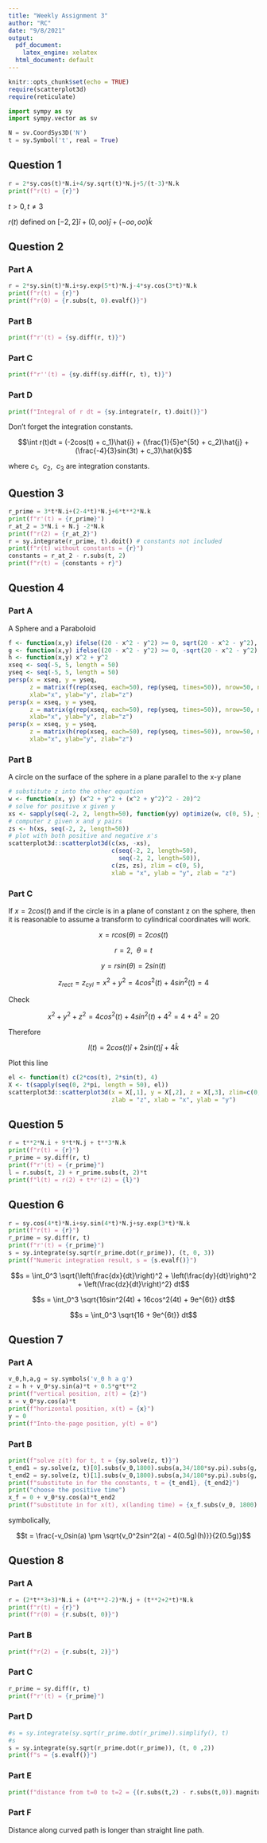 ```yaml
---
title: "Weekly Assignment 3"
author: "RC"
date: "9/8/2021"
output: 
  pdf_document: 
    latex_engine: xelatex
  html_document: default
---
```


```r
knitr::opts_chunk$set(echo = TRUE)
require(scatterplot3d)
require(reticulate)
```

```python
import sympy as sy
import sympy.vector as sv

N = sv.CoordSys3D('N')
t = sy.Symbol('t', real = True)
```

## Question 1

```python
r = 2*sy.cos(t)*N.i+4/sy.sqrt(t)*N.j+5/(t-3)*N.k
print(f"r(t) = {r}")
```

$t > 0, t \neq 3$

$r(t)$ defined on $[-2, 2]\hat{i} + (0, oo)\hat{j} + (-oo, oo)\hat{k}$

## Question 2

### Part A

```python
r = 2*sy.sin(t)*N.i+sy.exp(5*t)*N.j-4*sy.cos(3*t)*N.k
print(f"r(t) = {r}")
print(f"r(0) = {r.subs(t, 0).evalf()}")
```

### Part B

```python
print(f"r'(t) = {sy.diff(r, t)}")
```

### Part C

```python
print(f"r''(t) = {sy.diff(sy.diff(r, t), t)}")
```

### Part D

```python
print(f"Integral of r dt = {sy.integrate(r, t).doit()}")
```

Don't forget the integration constants.

$$\int r(t)dt = (-2cos(t) + c_1)\hat{i} + (\frac{1}{5}e^{5t} + c_2)\hat{j} + (\frac{-4}{3}sin(3t) + c_3)\hat{k}$$

where $c_1,\ \ c_2,\ \ c_3$ are integration constants.

## Question 3

```python
r_prime = 3*t*N.i+(2-4*t)*N.j+6*t**2*N.k
print(f"r'(t) = {r_prime}")
r_at_2 = 3*N.i + N.j -2*N.k
print(f"r(2) = {r_at_2}")
r = sy.integrate(r_prime, t).doit() # constants not included
print(f"r(t) without constants = {r}")
constants = r_at_2 - r.subs(t, 2)
print(f"r(t) = {constants + r}")
```

## Question 4

### Part A

A Sphere and a Paraboloid

```r
f <- function(x,y) ifelse((20 - x^2 - y^2) >= 0, sqrt(20 - x^2 - y^2), NA)
g <- function(x,y) ifelse((20 - x^2 - y^2) >= 0, -sqrt(20 - x^2 - y^2), NA)
h <- function(x,y) x^2 + y^2
xseq <- seq(-5, 5, length = 50)
yseq <- seq(-5, 5, length = 50)
persp(x = xseq, y = yseq,
      z = matrix(f(rep(xseq, each=50), rep(yseq, times=50)), nrow=50, ncol=50),
      xlab="x", ylab="y", zlab="z")
persp(x = xseq, y = yseq,
      z = matrix(g(rep(xseq, each=50), rep(yseq, times=50)), nrow=50, ncol=50),
      xlab="x", ylab="y", zlab="z")
persp(x = xseq, y = yseq,
      z = matrix(h(rep(xseq, each=50), rep(yseq, times=50)), nrow=50, ncol=50),
      xlab="x", ylab="y", zlab="z")

```

### Part B

A circle on the surface of the sphere in a plane parallel to the x-y plane

```r
# substitute z into the other equation
w <- function(x, y) (x^2 + y^2 + (x^2 + y^2)^2 - 20)^2
# solve for positive x given y
xs <- sapply(seq(-2, 2, length=50), function(yy) optimize(w, c(0, 5), y=yy)$minimum)
# computer z given x and y pairs
zs <- h(xs, seq(-2, 2, length=50))
# plot with both positive and negative x's
scatterplot3d::scatterplot3d(c(xs, -xs),
                             c(seq(-2, 2, length=50),
                               seq(-2, 2, length=50)), 
                             c(zs, zs), zlim = c(0, 5),
                             xlab = "x", ylab = "y", zlab = "z")
```

### Part C

If $x=2cos(t)$ and if the circle is in a plane of constant z on the sphere,
then it is reasonable to assume a transform to cylindrical coordinates will work.

$$x = r cos(\theta) = 2cos(t)$$

$$r=2, \ \ \theta = t$$

$$y = r sin(\theta) = 2sin(t)$$

$$z_{rect} = z_{cyl} = x^2 + y^2 = 4cos^2(t) + 4sin^2(t) = 4$$

Check

$$ x^2+y^2+z^2=4cos^2(t) + 4sin^2(t) + 4^2 = 4+4^2 = 20$$

Therefore

$$ l(t) = 2cos(t)\hat{i} + 2sin(t)\hat{j} + 4\hat{k}$$

Plot this line

```r
el <- function(t) c(2*cos(t), 2*sin(t), 4)
X <- t(sapply(seq(0, 2*pi, length = 50), el))
scatterplot3d::scatterplot3d(x = X[,1], y = X[,2], z = X[,3], zlim=c(0,5),
                             zlab = "z", xlab = "x", ylab = "y")
```

## Question 5

```python
r = t**2*N.i + 9*t*N.j + t**3*N.k
print(f"r(t) = {r}")
r_prime = sy.diff(r, t)
print(f"r'(t) = {r_prime}")
l = r.subs(t, 2) + r_prime.subs(t, 2)*t
print(f"l(t) = r(2) + t*r'(2) = {l}")
```

## Question 6

```python
r = sy.cos(4*t)*N.i+sy.sin(4*t)*N.j+sy.exp(3*t)*N.k
print(f"r(t) = {r}")
r_prime = sy.diff(r, t)
print(f"r'(t) = {r_prime}")
s = sy.integrate(sy.sqrt(r_prime.dot(r_prime)), (t, 0, 3))
print(f"Numeric integration result, s = {s.evalf()}")
```

$$s = \int_0^3 \sqrt{\left(\frac{dx}{dt}\right)^2 + \left(\frac{dy}{dt}\right)^2 + \left(\frac{dz}{dt}\right)^2} dt$$

$$s = \int_0^3 \sqrt{16sin^2(4t) + 16cos^2(4t) + 9e^{6t}} dt$$

$$s = \int_0^3 \sqrt{16 + 9e^{6t}} dt$$

## Question 7

### Part A

```python
v_0,h,a,g = sy.symbols('v_0 h a g')
z = h + v_0*sy.sin(a)*t + 0.5*g*t**2
print(f"vertical position, z(t) = {z}")
x = v_0*sy.cos(a)*t
print(f"horizontal position, x(t) = {x}")
y = 0
print(f"Into-the-page position, y(t) = 0")
```

### Part B

```python
print(f"solve z(t) for t, t = {sy.solve(z, t)}")
t_end1 = sy.solve(z, t)[0].subs(v_0,1800).subs(a,34/180*sy.pi).subs(g, -32.1741).subs(h, 500).evalf()
t_end2 = sy.solve(z, t)[1].subs(v_0,1800).subs(a,34/180*sy.pi).subs(g, -32.1741).subs(h, 500).evalf()
print(f"substitute in for the constants, t = {t_end1}, {t_end2}")
print("choose the positive time")
x_f = 0 + v_0*sy.cos(a)*t_end2
print(f"substitute in for x(t), x(landing time) = {x_f.subs(v_0, 1800).subs(a,34/180*sy.pi).evalf()}")
```

symbolically,

$$t = \frac{-v_0sin(a) \pm \sqrt{v_0^2sin^2(a) - 4(0.5g)(h)}}{2(0.5g)}$$

## Question 8

### Part A

```python
r = (2*t**3+3)*N.i + (4*t**2-2)*N.j + (t**2+2*t)*N.k
print(f"r(t) = {r}")
print(f"r(0) = {r.subs(t, 0)}")
```

### Part B

```python
print(f"r(2) = {r.subs(t, 2)}")
```

### Part C

```python
r_prime = sy.diff(r, t)
print(f"r'(t) = {r_prime}")
```

### Part D

```python
#s = sy.integrate(sy.sqrt(r_prime.dot(r_prime)).simplify(), t)
#s
s = sy.integrate(sy.sqrt(r_prime.dot(r_prime)), (t, 0 ,2))
print(f"s = {s.evalf()}")
```

### Part E

```python
print(f"distance from t=0 to t=2 = {(r.subs(t,2) - r.subs(t,0)).magnitude()}")
```

### Part F

Distance along curved path is longer than straight line path.
